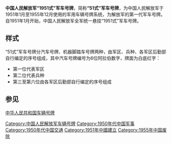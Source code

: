 '''中国人民解放军“1951式”军车号牌'''，简称'''“51式”军车号牌'''，为中国人民解放军于1951年1月至1955年12月使用的军用车辆号牌系统，为解放军的第一代军车号牌。
自1951年1月开始，中国人民解放军全军统一悬挂“1951式”军车号牌。
==样式==
“51式”军车号牌分汽车号牌、机器脚踏车号牌两种，由军区、兵种、各军区后勤部自行编定的序号组成，其中汽车号牌编号为6位阿拉伯数字，牌面为白底红字：
*第一位代表军区
*第二位代表兵种
*第三至第六位由各军区后勤部自行编定的序号组成

==参见==
[[中华人民共和国车辆号牌|中华人民共和国车辆号牌]]

[[Category:中国人民解放军车辆号牌|Category:中国人民解放军车辆号牌]]
[[Category:1950年代中国军事|Category:1950年代中国军事]]
[[Category:1950年代中国交通|Category:1950年代中国交通]]
[[Category:1951年中國建立|Category:1951年中國建立]]
[[Category:1955年中国废除|Category:1955年中国废除]]
